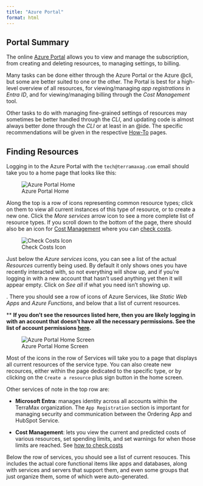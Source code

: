 ```yaml
---
title: "Azure Portal"
format: html
---
```


<!-- quarto render architecture\azure\azure-services\azure-portal.qmd -->

## Portal Summary

The online [Azure Portal](azure-services/azure-portal.html) allows you to view and manage the subscription, from creating and deleting resources, to managing settings, to billing.

Many tasks can be done either through the Azure Portal or the Azure @cli, but some are better suited to one or the other.  The Portal is best for a high-level overview of all resources, for viewing/managing *app registrations* in *Entra ID*, and for viewing/managing billing through the *Cost Management* tool.

Other tasks to do with managing fine-grained settings of resources may sometimes be better handled through the *CLI*, and updating code is almost always better done through the *CLI* or at least in an @ide.  The specific recommendations will be given in the respective [How-To](../../how-to/how-to-contents.html) pages.

## Finding Resources

Logging in to the Azure Portal with the `tech@terramaxag.com` email should take you to a home page that looks like this:

![Azure Portal Home](../../../images/tech-azure-home.png)

Along the top is a row of icons representing common resource types; click on them to view all current instances of this type of resource, or to create a new one.  Click the *More services* arrow icon to see a more complete list of resource types.  If you scroll down to the bottom of the page, there should also be an icon for [Cost Management](cost-management.html) where you can [check costs](../../../how-to/check-costs.html).

![Check Costs Icon](../../../images/check-cost-icon.png)

Just below the *Azure services* icons, you can see a list of the actual *Resources* currently being used.  By default it only shows ones you have recently interacted with, so not everything will show up, and if you're logging in with a new account that hasn't used anything yet then it will appear empty.  Click on *See all* if what you need isn't showing up.





.  There you should see a row of icons of Azure Services, like *Static Web Apps* and *Azure Functions*, and below that a list of current resources.  

** **If you don't see the resources listed here, then you are likely logging in with an account that doesn't have all the necessary permissions.  See the list of account permissions [here](../../../misc/user-permissions.html).**

![Azure Portal Home Screen](../../../images/azure-portal-home.jpg)

Most of the icons in the row of Services will take you to a page that displays all current resources of the service type.  You can also create new recources, either within the page dedicated to the specific type, or by clicking on the `Create a resource` plus sign button in the home screen.  

Other services of note in the top row are:

- **Microsoft Entra**: manages identity across all accounts within the TerraMax organization.  The `App Registration` section is important for managing security and communication between the Ordering App and HubSpot Service.

- **Cost Management**: lets you view the current and predicted costs of various resources, set spending limits, and set warnings for when those limits are reached. See [how to check costs](../../../how-to/check-costs.html)

Below the row of services, you should see a list of current resouces.  This includes the actual core functional items like apps and databases, along with services and servers that support them, and even some groups that just organize them, some of which were auto-generated.
